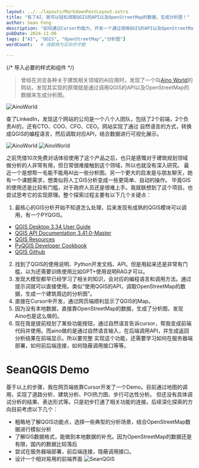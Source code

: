 ```yaml
---
layout: ../../layouts/MarkdownPostLayout.astro
title: "有了AI，我可以轻松调取QGIS的API以及OpenStreetMap的数据，生成分析图！"
author: Sean Feng
description: "如何通过Cursor的能力，开发一个通过调用QGIS的API以及OpenStreetMap的数据来生成分析图的Demo"
pubDate: 2024-11-06
tags: ["AI", "QGIS", "OpenStreetMap","分析图"]
wordCount:   # 请替换为实际的字数

---
```


{/* 导入必要的样式和组件 */}

> 曾经在浏览各种关于建筑相关领域的AI应用时，发现了一个叫[Aino World](https://aino.world/)的网站，发现其实现的原理就是通过调用QGIS的API以及OpenStreetMap的数据来生成分析图。

![AinoWorld](./AIQGIS-20241106/AinoWorld.webp)

查了LinkedIn，发现这个网站的公司是一个八个人团队，包括了2个前端，2个负责AI的，还有CTO、COO、CFO、CEO。网站实现了通过
自然语言的方式，转换成QGIS的编程语言，然后调取对应API，结合数据进行可视化展示。

![AinoWorld](./AIQGIS-20241106/AinoWorld02.gif)
![AinoWorld](./AIQGIS-20241106/AinoWorld03.gif)

之前凭借10次免费对话体验使用了这个产品之后，也只是感慨对于建筑规划领域做分析的人非常有用，但日常很难接触到这个领域，所以也就没有深入研究。
最近一个是想帮一毛能不能用AI出一些分析图。另一个更大的启发是与朋友聊天，她有一个课题需求，想类似将人工GIS分析变成一些更简单、自动的操作。
毕竟GIS的使用还是比较有门槛，对于政府人员还是很难上手。我就联想到了这个项目。也尝试思考它的实现原理。整个探索过程主要有以下几个关键点：
1. 最核心的GIS分析开始不知道怎么处理，后来发现有成熟的QGIS模块可以调用，有一个PYQGIS。
- [QGIS Desktop 3.34 User Guide](https://docs.qgis.org/3.34/pdf/cs/QGIS-3.34-DesktopUserGuide-cs.pdf)
- [QGIS API Documentation 3.41.0-Master](https://api.qgis.org/api/)
- [QGIS Resources](https://www.qgis.org/resources/hub/)
- [PyQGIS Developer Cookbook](https://docs.qgis.org/3.34/en/docs/pyqgis_developer_cookbook/intro.html)
- [QGIS Github](https://github.com/qgis/QGIS)
2. 找到了QGIS的使用说明、Python开发文档、API。但是用起来还是非常有门槛，以为还需要训练使用比如GPT+使用说明RAG才可以。
3. 发现大模型都早已经学习了相关的知识，会对应的编程语言和调用方法。通过提示词就可以直接使用。类似“使用QGIS的API，调取OpenStreetMap的数据，生成一个建筑周边的分析图”。
4. 直接在Cursor中开发，通过网页端顺利显示了QGIS的Map。
5. 因为没有本地数据，直接靠OpenStreetMap的数据，生成了分析图，发现Aino也是这么做的。
6. 现在我是提前规划了某些功能按钮，通过自然语言告诉cursor，帮我变成前端代码并使用。而aino做的是通过自然语言输入，在后端调用API，并生成返回分析结果在前端显示。所以要完整
实现这个功能，还需要学习如何在服务器端部署，如何前后端连接，如何隐蔽调用接口等等。

# SeanQGIS Demo
基于以上的步骤，我在网页端依靠Cursor开发了一个Demo。目前通过地图的调用，实现了道路分析、建筑分析、POI热力图、步行可达性分析。
但还没有具体调试分析的结果、表达形式等。只是初步打通了相关功能的连接。后续深化探索的方向目前考虑以下几个：
- 粗略地了解QGIS功能点，选择一些典型的分析场景，结合OpenStreetMap数据进行模拟分析
- 了解GIS数据格式，能做到本地数据的补充。因为OpenStreetMap的数据还是有限，国内的数据比较落后
- 尝试在服务器端部署，前后端连接，隐蔽调用接口。
- 设计一个相对易用的前端界面
![SeanQGIS](./AIQGIS-20241106/AIQGIS04.jpg)